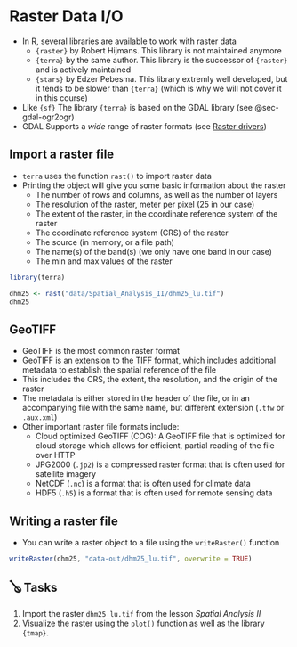 

# Raster Data I/O

- In R, several libraries are available to work with raster data
  - `{raster}` by Robert Hijmans. This library is not maintained anymore
  - `{terra}` by the same author. This library is the successor of `{raster}` and is actively maintained
  - `{stars}` by Edzer Pebesma. This library extremly well developed, but it tends to be slower than `{terra}` (which is why we will not cover it in this course)
- Like `{sf}` The library `{terra}` is based on the GDAL library (see @sec-gdal-ogr2ogr)
- GDAL Supports a *wide* range of raster formats (see [Raster drivers](https://gdal.org/en/latest/drivers/raster/index.html))


## Import a raster file

- `terra` uses the function `rast()` to import raster data
- Printing the object will give you some basic information about the raster
  - The number of rows and columns, as well as the number of layers
  - The resolution of the raster, meter per pixel (25 in our case)
  - The extent of the raster, in the coordinate reference system of the raster
  - The coordinate reference system (CRS) of the raster
  - The source (in memory, or a file path)
  - The name(s) of the band(s) (we only have one band in our case)
  - The min and max values of the raster

```r
library(terra)

dhm25 <- rast("data/Spatial_Analysis_II/dhm25_lu.tif")
dhm25
``` 



## GeoTIFF

- GeoTIFF is the most common raster format
- GeoTIFF is an extension to the TIFF format, which includes additional metadata to establish the spatial reference of the file
- This includes the CRS, the extent, the resolution, and the origin of the raster
- The metadata is either stored in the header of the file, or in an accompanying file with the same name, but different extension (`.tfw` or `.aux.xml`)
- Other important raster file formats include:
  - Cloud optimized GeoTIFF (COG): A GeoTIFF file that is optimized for cloud storage which allows for efficient, partial reading of the file over HTTP
  - JPG2000 (`.jp2`) is a compressed raster format that is often used for satellite imagery
  - NetCDF (`.nc`) is a format that is often used for climate data
  - HDF5 (`.h5`) is a format that is often used for remote sensing data



## Writing a raster file


- You can write a raster object to a file using the `writeRaster()` function


```r
writeRaster(dhm25, "data-out/dhm25_lu.tif", overwrite = TRUE)
```


## 🪕 Tasks


1. Import the raster `dhm25_lu.tif` from the lesson *Spatial Analysis II*
2. Visualize the raster using the `plot()` function as well as the library `{tmap}`.



